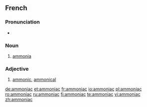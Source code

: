 ==French==

===Pronunciation===
* {{audio|Fr-Paris--ammoniac.ogg|Audio (Paris)}}

===Noun===
{{fr-noun-unc|m}}

# {{inorganic compound|lang=fr}} [[ammonia]]

===Adjective===
{{fr-adj|feminine=ammoniaque}}

# {{inorganic chemistry|lang=fr}} [[ammonic]], [[ammonical]]

[[de:ammoniac]]
[[et:ammoniac]]
[[fr:ammoniac]]
[[io:ammoniac]]
[[pl:ammoniac]]
[[ro:ammoniac]]
[[ru:ammoniac]]
[[fi:ammoniac]]
[[te:ammoniac]]
[[vi:ammoniac]]
[[zh:ammoniac]]